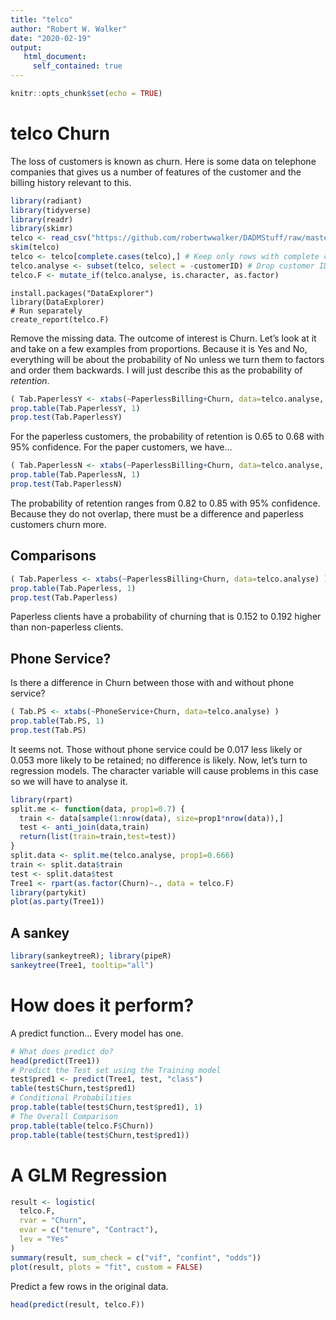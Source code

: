 ```yaml
---
title: "telco"
author: "Robert W. Walker"
date: "2020-02-19"
output:
   html_document:
     self_contained: true
---
```


```r
knitr::opts_chunk$set(echo = TRUE)
```

# telco Churn

The loss of customers is known as churn.  Here is some data on telephone companies that gives us a number of features of the customer and the billing history relevant to this.

```r
library(radiant)
library(tidyverse)
library(readr)
library(skimr)
telco <- read_csv("https://github.com/robertwwalker/DADMStuff/raw/master/WA_Fn-UseC_-Telco-Customer-Churn.csv")
skim(telco)
telco <- telco[complete.cases(telco),] # Keep only rows with complete cases
telco.analyse <- subset(telco, select = -customerID) # Drop customer ID
telco.F <- mutate_if(telco.analyse, is.character, as.factor)
```


```
install.packages("DataExplorer")
library(DataExplorer)
# Run separately
create_report(telco.F)
```

Remove the missing data.  The outcome of interest is Churn.  Let's look at it and take on a few examples from proportions.  Because it is Yes and No, everything will be about the probability of No unless we turn them to factors and order them backwards.  I will just describe this as the probability of *retention*.

```r
( Tab.PaperlessY <- xtabs(~PaperlessBilling+Churn, data=telco.analyse, subset=telco.analyse$PaperlessBilling=="Yes") )
prop.table(Tab.PaperlessY, 1)
prop.test(Tab.PaperlessY)
```

For the paperless customers, the probability of retention is 0.65 to 0.68 with 95% confidence.  For the paper customers, we have...

```r
( Tab.PaperlessN <- xtabs(~PaperlessBilling+Churn, data=telco.analyse, subset=telco.analyse$PaperlessBilling=="No") )
prop.table(Tab.PaperlessN, 1)
prop.test(Tab.PaperlessN)
```

The probability of retention ranges from 0.82 to 0.85 with 95% confidence.  Because they do not overlap, there must be a difference and paperless customers churn more.

## Comparisons

```r
( Tab.Paperless <- xtabs(~PaperlessBilling+Churn, data=telco.analyse) )
prop.table(Tab.Paperless, 1)
prop.test(Tab.Paperless)
```

Paperless clients have a probability of churning that is 0.152 to 0.192 higher than non-paperless clients.

## Phone Service?

Is there a difference in Churn between those with and without phone service?

```r
( Tab.PS <- xtabs(~PhoneService+Churn, data=telco.analyse) )
prop.table(Tab.PS, 1)
prop.test(Tab.PS)
```

It seems not.  Those without phone service could be 0.017 less likely or 0.053 more likely to be retained; no difference is likely.  Now, let's turn to regression models.  The character variable will cause problems in this case so we will have to analyse it.

```r
library(rpart)
split.me <- function(data, prop1=0.7) {
  train <- data[sample(1:nrow(data), size=prop1*nrow(data)),]
  test <- anti_join(data,train)
  return(list(train=train,test=test))
}
split.data <- split.me(telco.analyse, prop1=0.666)
train <- split.data$train
test <- split.data$test
Tree1 <- rpart(as.factor(Churn)~., data = telco.F)
library(partykit)
plot(as.party(Tree1))
```

## A sankey

```r
library(sankeytreeR); library(pipeR)
sankeytree(Tree1, tooltip="all")
```


# How does it perform?

A predict function...  Every model has one.

```r
# What does predict do?
head(predict(Tree1))
# Predict the Test set using the Training model
test$pred1 <- predict(Tree1, test, "class")
table(test$Churn,test$pred1)
# Conditional Probabilities
prop.table(table(test$Churn,test$pred1), 1)
# The Overall Comparison
prop.table(table(telco.F$Churn))
prop.table(table(test$Churn,test$pred1))
```


# A GLM Regression

```r
result <- logistic(
  telco.F, 
  rvar = "Churn", 
  evar = c("tenure", "Contract"), 
  lev = "Yes"
)
summary(result, sum_check = c("vif", "confint", "odds"))
plot(result, plots = "fit", custom = FALSE)
```

Predict a few rows in the original data.

```r
head(predict(result, telco.F))
```

